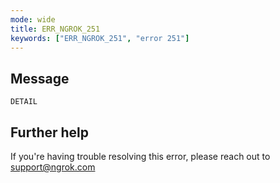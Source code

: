 ```yaml
---
mode: wide
title: ERR_NGROK_251
keywords: ["ERR_NGROK_251", "error 251"]
---
```


## Message

`DETAIL`

## Further help

If you're having trouble resolving this error, please reach out to [support@ngrok.com](mailto:support@ngrok.com?subject=Help%20with%20ERR_NGROK_251)
